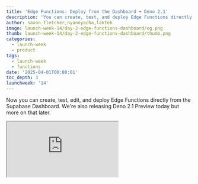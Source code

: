 ```yaml
---
title: 'Edge Functions: Deploy from the Dashboard + Deno 2.1'
description: 'You can create, test, and deploy Edge Functions directly from the Supabase Dashboard.'
author: saxon_fletcher,nyannyacha,laktek
image: launch-week-14/day-2-edge-functions-dashboard/og.png
thumb: launch-week-14/day-2-edge-functions-dashboard/thumb.png
categories:
  - launch-week
  - product
tags:
  - launch-week
  - functions
date: '2025-04-01T00:00:01'
toc_depth: 3
launchweek: '14'
---
```


Now you can create, test, edit, and deploy Edge Functions directly from the Supabase Dashboard. We're also releasing Deno 2.1 Preview today but more on that later.

<div className="video-container mb-8">
  <iframe
    className="w-full"
    src="https://www.youtube-nocookie.com/embed/Pn7xyTbsxPI"
    title="Edge Functions: Deploy from the Dashboard + Deno 2.1"
    allow="accelerometer; autoplay; clipboard-write; encrypted-media; fullscreen; gyroscope; picture-in-picture; web-share"
    allowfullscreen
  />
</div>

## Creating Edge Functions from the Supabase Dashboard

To write an Edge Functions previously, you had to install the Supabase CLI, spin up Docker, and then set up your editor to use Deno. Those steps are no longer necessary. The Edge Functions editor in the Dashboard has built-in syntax highlighting and type-checking for Deno and Supabase-specific APIs.

<Img
  alt="Create a Function from Dashboard"
  src={{
    dark: '/images/blog/launch-week-14/day-2-edge-functions-dashboard/create-function.png',
    light: '/images/blog/launch-week-14/day-2-edge-functions-dashboard/create-function.png',
  }}
/>

The Edge Functions editor includes templates for common use cases, such as Stripe WebHooks, OpenAI proxying, uploading files to Supabase Storage, and sending emails.

<Img
  alt="Function Templates"
  src={{
    dark: '/images/blog/launch-week-14/day-2-edge-functions-dashboard/function-templates.png',
    light: '/images/blog/launch-week-14/day-2-edge-functions-dashboard/function-templates.png',
  }}
/>

Once a Function has been deployed you can make edits directly within the Dashboard, and if you get stuck you can summon an inline AI Assistant to explain, debug or write code.

<Img
  alt="Edit Functions from Dashboard"
  src={{
    dark: '/images/blog/launch-week-14/day-2-edge-functions-dashboard/edit-function.png',
    light: '/images/blog/launch-week-14/day-2-edge-functions-dashboard/edit-function.png',
  }}
/>

## Downloading Edge Functions

You can download Edge Functions source code via Supabase CLI using `supabase functions download FUNCTION_NAME` or by clicking the Download button in the dashboard.

<Img
  alt="Download Functions from Dashboard"
  src={{
    dark: '/images/blog/launch-week-14/day-2-edge-functions-dashboard/download-function.png',
    light: '/images/blog/launch-week-14/day-2-edge-functions-dashboard/download-function.png',
  }}
/>

<Admonition type="caution">

The Dashboard's Edge Function editor currently does not support versioning or rollbacks. We recommend using it only for quick testing and prototypes. When you’re ready to go to production, store Edge Functions code in a source code repository (e.g. git) and deploy it using one of the [CI integrations](https://supabase.com/docs/guides/functions/cicd-workflow).

</Admonition>

## Testing Edge Functions from the Supabase Dashboard

We are introducing a built-in tool for testing your Edge Functions from the Supabase Dashboard. You can execute your Edge Function with different request payloads, headers, and query parameters. The built-in tester returns the response status, headers, and body.

<Img
  alt="Test Functions from Dashboard"
  src={{
    dark: '/images/blog/launch-week-14/day-2-edge-functions-dashboard/test-function.png',
    light: '/images/blog/launch-week-14/day-2-edge-functions-dashboard/test-function.png',
  }}
/>

With the built-in editor and tester, you have a streamlined workflow for creating, testing, and refactoring your Edge Functions without leaving the Supabase Dashboard.

## Deploying Edge Functions no longer requires Docker

By popular request, you can now deploy Edge Functions from the Supabase CLI with the `--use-api` flag, which will not use Docker. We will make this the default behavior in future releases (with a `--use-docker` flag as a fallback option.)

```bash
supabase functions deploy MY_FUNCTION --use-api
```

## New APIs for Deploying Edge Functions

The ability to deploy without Docker in both the Edge Functions editor and Supabase CLI are made possible by new APIs we introduced to deploy and update Edge Functions. These APIs are publicly available for you to build custom integrations and workflows.

You can check [the Changelog announcement](https://github.com/orgs/supabase/discussions/33720) for more details and official references to these API endpoints.

## Deno 2.1 Preview

Last, but not least, we have added Deno 2.1 support for Supabase Edge Runtime. With Deno 2.1, you can use built-in Deno commands to scaffold a new project, manage dependencies, run tests, and lints.

Check [our guide on how to start using Deno 2.1](https://github.com/orgs/supabase/discussions/34054) tooling for your Edge Functions.

<Admonition type="info">

Note that the Supabase hosted platform is still using Deno 1.45. In the coming weeks, we will provide more details on deploying Deno 2.1 projects in the hosted platform.

</Admonition>

## Conclusion

These changes to Supabase Edge Functions make it easier and more accessible for all developers to build powerful functionality into their applications.

- Read the [Edge Functions documentation](https://supabase.com/docs/guides/functions) to learn more
- [Sign up for Supabase](https://supabase.com/dashboard/sign-up) and get started today
